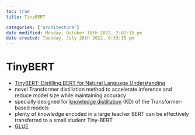 ```yaml
---
toc: true
title: TinyBERT

categories: ['architecture']
date modified: Monday, October 10th 2022, 2:02:15 pm
date created: Tuesday, July 26th 2022, 8:33:15 pm
---
```


# TinyBERT
- [TinyBERT: Distilling BERT for Natural Language Understanding](https://arxiv.org/abs/1909.10351)
- novel Transformer distillation method to accelerate inference and reduce model size while maintaining accuracy
- specially designed for [knowledge distillation](Knowledge%20Distillation.qmd) (KD) of the Transformer-based models
- plenty of knowledge encoded in a large teacher BERT can be effectively transferred to a small student Tiny-BERT
- [GLUE](GLUE.qmd)



